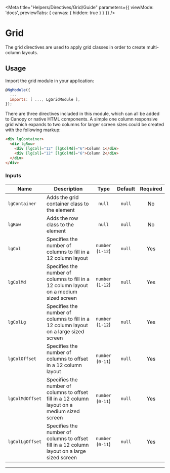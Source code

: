 
<Meta title="Helpers/Directives/Grid/Guide" parameters={{ viewMode: 'docs', previewTabs: { canvas: { hidden: true } } }} />

# Grid
The grid directives are used to apply grid classes in order to create multi-column layouts.

## Usage
Import the grid module in your application:

```js
@NgModule({
  ...
  imports: [ ..., LgGridModule ],
});
```

There are three directives included in this module, which can all be added to Canopy or native HTML components.
A simple one column responsive grid which expands to two columns for larger screen sizes could be created with the following markup:

```html
<div lgContainer>
  <div lgRow>
    <div [lgCol]="12" [lgColMd]="6">Column 1</div>
    <div [lgCol]="12" [lgColMd]="6">Column 2</div>
  </div>
</div>
```

### Inputs
| Name            | Description                                                                                   |       Type        | Default | Required |
|-----------------|-----------------------------------------------------------------------------------------------|:-----------------:|:-------:|:--------:|
| `lgContainer`   | Adds the grid container class to the element                                                  |      `null`       | `null`  |    No    |
| `lgRow`         | Adds the row class to the element                                                             |      `null`       | `null`  |    No    |
| `lgCol`         | Specifies the number of columns to fill in a 12 column layout                                 | `number` (`1-12`) | `null`  |   Yes    |
| `lgColMd`       | Specifies the number of columns to fill in a 12 column layout on a medium sized screen        | `number` (`1-12`) | `null`  |   Yes    |
| `lgColLg`       | Specifies the number of columns to fill in a 12 column layout on a large sized screen         | `number` (`1-12`) | `null`  |   Yes    |
| `lgColOffset`   | Specifies the number of columns to offset in a 12 column layout                               | `number` (`0-11`) | `null`  |   Yes    |
| `lgColMdOffset` | Specifies the number of columns to offset fill in a 12 column layout on a medium sized screen | `number` (`0-11`) | `null`  |   Yes    |
| `lgColLgOffset` | Specifies the number of columns to offset fill in a 12 column layout on a large sized screen  | `number` (`0-11`) | `null`  |   Yes    |

---

<Feedback />
